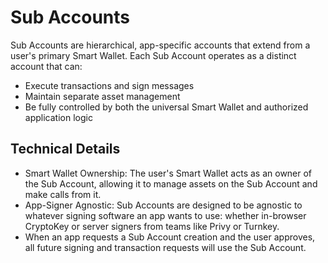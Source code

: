 # Sub Accounts

Sub Accounts are hierarchical, app-specific accounts that extend from a user's primary Smart Wallet. Each Sub Account operates as a distinct account that can:

- Execute transactions and sign messages
- Maintain separate asset management
- Be fully controlled by both the universal Smart Wallet and authorized application logic

## Technical Details

- Smart Wallet Ownership: The user's Smart Wallet acts as an owner of the Sub Account, allowing it to manage assets on the Sub Account and make calls from it.
- App-Signer Agnostic: Sub Accounts are designed to be agnostic to whatever signing software an app wants to use: whether in-browser CryptoKey or server signers from teams like Privy or Turnkey.
- When an app requests a Sub Account creation and the user approves, all future signing and transaction requests will use the Sub Account.
